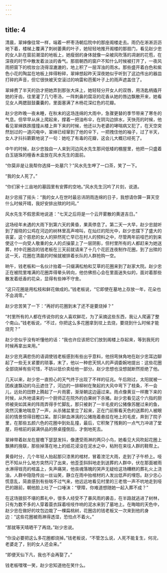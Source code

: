 ```yaml
---
---
---
```

title: 4
---



清晨，翠婶像往常一样，端着一杯枣汤朝后院中的那座阁楼走去。雨仍在淅淅沥沥地下着，楼梯上覆满了刺树萎黄的叶子，她轻轻地推开阁楼的那扇门，看见赵少忠的女人趴在窗前潮湿的地板上，她瘦弱的身体就像一朵被风吹落的凋谢的花苞，在深夜的时节中散发着淡淡的香气。那扇朝西的窗户不知什么时候被打开了，一夜风雨把窗下的梳妆台浇得湿漉漉的，地上积了一层浑浊的雨水。那些盛开着白色和紫色小花的陶盆在地板上摔得粉碎，翠婶想起昨天深夜她似乎听到了这边传出的器皿打碎的声音，但它很快被天空滚过的响雷和芭蕉叶子上的雨声遮盖住了。

翠婶费了半天的劲才把她弄到那张大床上，她轻轻分开女人的双唇，用汤匙柄撬开她的牙齿，往里灌了几勺枣汤，一阵刺鼻的腐沤的花香从她的唇边飘散开来，她看见女人两腮鼓鼓囊囊的，里面塞满了木杨花深红色的花瓣。

赵少忠昨晚一夜未睡，在秋末的这场连绵的大雨中，急骤更替的季节带来了寒冬的气息。但早早从床上爬起来，撑着一把油布伞，在阴沟边排水，天快亮的时候，他看见翠婶跌跌撞撞从楼上奔下来的时候，他还以为老婆的哮喘病又犯了，在天空突然划过的一道闪电中，翠婶已经窜到了他的伞下，一把拽住他的袖子，过了半天，女人才抖抖簌簌地说了一句：她吃了有毒的花瓣，这会儿大概已经死了。

中午的时候，赵少忠独自一人来到河边风水先生那间低矮的棚屋里，他把一只盛着白玉链珠的檀香木盒放在风水先生的面前。

“你莫非是让我帮你选择一处墓穴？”风水先生呷了一口茶，笑了一下。

“我的女人死了。”

“你们家十三亩地的墓园里有安葬的空地。”风水先生沉吟了片刻，说道。

赵少忠摇了摇头：“我的女人在世时最忌讳阴雨连绵的日子，我想请你算一算天空什么时候开晴，我好安排出殡的时间。”

风水先生不假思索地说道：“七天之后将是一个云开雾散的黄道吉日。”

这场经年未遇的大雨下到第六天的黄昏，果真停息了。第二天一大早，赵少忠就听到了报晓的公鸡在河边的树林里高声啼叫，在灿烂的阳光中，赵少忠摆下了盛大的丧宴，这个慈悲的女人的猝然死亡早已在村人的预料之中，尽管两年前哑巴的到来使这个一向受人敬重的女人的贞操蒙上了一层阴影，但村里所有的人都赶来为她送葬，村中花圈店的钱老板在三天前就请来了十几个花匠连夜制作花圈，到了出殡的这一天，花圈在清晨的时候就被排着长队的人群抢购一空。

晌午，钱老板和一名伙计抬着一只缀满松柏和艾草的花圈来到了赵家大院。赵少忠正在被院里堆满的花圈弄得晕头转向，他仿佛担心会在里面迷失似的，面对着那些散发着纸香的花朵，显得有些神不守舍。

“这只花圈是用松枝和鲜花做成的。”钱老板说，“它即使在墓地上存放一年，花朵也不会凋零。”

赵少忠苦笑了一下：“再好的花圈到末了还不是要烧掉？”

“村里所有的人都在传说你的女人喜欢鲜花，为了采摘这些东西，我让人爬遍了整个南山。”钱老板说，“不过，你把这么多花圈拿到坟上去烧，要烧到什么时候才能烧完？”

赵少忠似乎没有听懂他的话：“我也许应该把它们放到阁楼上存起来，等到我死的时候再拿出来用。”

赵少忠充满悲伤的语调使钱老板感到有些出乎意料，他拐弯抹角地在赵少忠耳边聊起了一些无关紧要的琐事，末了，他以一种悲天悯人的声调委婉地提出：这些花圈全部烧掉有些可惜，不妨以低价卖给他一部分。赵少忠想也没想就断然拒绝了他。

几天以来，赵少忠一直担心的天气终于出现了不祥的征兆。午后刚过，太阳就被一团疾速飘动的乌云遮住了，河边的一排柳树在聚起的大风中弯下了枝条，不一会儿，远处的田野上腾起了一片雨雾，渐渐朝这边逼过来。雨点像黄豆一样撒下来的时候，从外地请来的一个厨师正在院外的白果树下杀猪。赵少忠看见这个六指的厨师被突如其来的阵雨弄得手忙脚乱，那只被剥了一半毛皮的公猪像苏醒过来的鱼，突然沉重地喘息了一声，从杀猪盆里立了起来，正在门前察看天色的送葬的人被眼前的情景惊得目瞪口呆。那只鲜血淋漓的公猪拖着悬挂在地上的毛皮，奔到了院子里，在那些五颜六色的花圈中到处乱撞，最后，它积聚了残剩的一点气力冲进了堂屋，将棺前的装满供品的祭桌撞倒后，才倒地死去。

翠婶带着赵龙在屋檐下瑟瑟发抖，像遭受雨淋的两只小鸟，她看见大风吹起花圈上飘拂的挽联，那些掉落在地上的纸花浸没在泥水之中，粘附在来往人群的鞋帮上。

黄昏时分，几个年轻人抬起那只漆黑的棺材，冒着滂沱大雨，走到了子午桥上。哑巴不知从什么地方突然闪了出来，他歪歪斜斜地走到送葬的人群中，伏在那面被雨水淋得锃亮的棺盖上，失声痛哭，他丧魂落魄的哭声无疑给这场糟糕的葬礼火上浇油，人群中隐隐传出一丝讪笑，静立在雨中抬棺材的人发出低声的埋怨。赵少忠心慌意乱，简直感到有些喘不过气来，他远远地看见村里的三老倌一声不吭地走到哑巴的跟前，朝他脸上吐了一口唾沫：“孽障，你难道想随她一起入葬不成？”

在这场狼狈不堪的葬礼中，很多人经受不了暴风雨的袭击，在半路就逃进了树林，只有为数不多的人穿着蓑衣踩着吱吱作响的泥水来到了墓地上。在晦暗的天色中，赵少忠在做好的坟包边栽了一棵扁桃树，花圈店的钱老板又一次来到他的身边：“这些花圈被雨淋得透湿，恐怕点不着火。”

“那就等天晴晒干了再烧。”赵少忠说。

“你没必要把这么多花圈都烧掉。”钱老板说，“不管怎么说，人死不能复生，何况，老婆走了，别的女人还会来。”

“即便天仙下凡，我也不会再娶了。”

钱老板嘿嘿一笑，赵少忠知道他在笑什么。